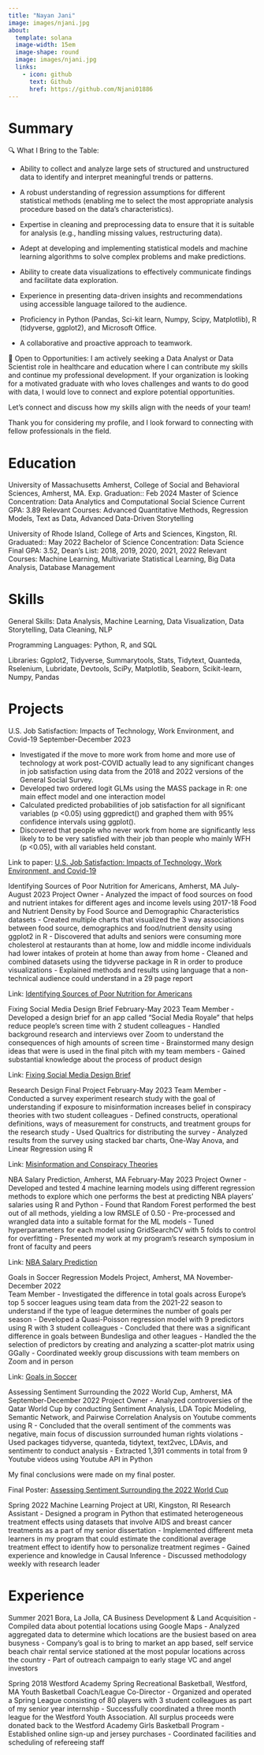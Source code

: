 ---
title: "Nayan Jani"
image: images/njani.jpg
about:
  template: solana
  image-width: 15em
  image-shape: round
  image: images/njani.jpg
  links:
    - icon: github
      text: Github
      href: https://github.com/Njani01886
---

# Summary

🔍 What I Bring to the Table:

- Ability to collect and analyze large sets of structured and unstructured data to identify and interpret meaningful trends or patterns.

- A robust understanding of regression assumptions for different statistical methods (enabling me to select the most appropriate analysis procedure based on the data's characteristics).

- Expertise in cleaning and preprocessing data to ensure that it is suitable for analysis (e.g., handling missing values, restructuring data).

- Adept at developing and implementing statistical models and machine learning algorithms to solve complex problems and make predictions.

- Ability to create data visualizations to effectively communicate findings and facilitate data exploration.

- Experience in presenting data-driven insights and recommendations using accessible language tailored to the audience.

- Proficiency in Python (Pandas, Sci-kit learn, Numpy, Scipy, Matplotlib), R (tidyverse, ggplot2), and Microsoft Office.

- A collaborative and proactive approach to teamwork.

🤝 Open to Opportunities:
I am actively seeking a Data Analyst or Data Scientist role in healthcare and education where I can contribute my skills and continue my professional development. If your organization is looking for a motivated graduate with who loves challenges and wants to do good with data, I would love to connect and explore potential opportunities.

Let's connect and discuss how my skills align with the needs of your team!

Thank you for considering my profile, and I look forward to connecting with fellow professionals in the field.

# Education

University of Massachusetts Amherst, College of  Social and Behavioral Sciences, Amherst, MA.  Exp. Graduation:: Feb 2024
Master of Science Concentration:  Data Analytics and Computational Social Science
Current GPA:  3.89
Relevant Courses: Advanced Quantitative Methods, Regression Models, Text as Data, Advanced Data-Driven Storytelling

University of Rhode Island, College of Arts and Sciences, Kingston, RI.    Graduated:: May 2022
Bachelor of Science Concentration:  Data Science
Final GPA:  3.52, Dean’s List: 2018, 2019, 2020, 2021, 2022
Relevant Courses: Machine Learning, Multivariate Statistical Learning, Big Data Analysis, Database Management


# Skills

General Skills: Data Analysis, Machine Learning, Data Visualization, Data Storytelling, Data Cleaning, NLP

Programming Languages: Python, R, and SQL

Libraries: Ggplot2, Tidyverse, Summarytools, Stats, Tidytext, Quanteda, Rselenium, Lubridate, Devtools, SciPy, Matplotlib, Seaborn, Scikit-learn, Numpy, Pandas


# Projects

U.S. Job Satisfaction: Impacts of Technology, Work Environment, and Covid-19                        September-December 2023

- Investigated if the move to more work from home and more use of technology at work post-COVID actually lead to any significant changes in job satisfaction using data from the 2018 and 2022 versions of the General Social Survey.
- Developed two ordered logit GLMs using the MASS package in R: one main effect model and one interaction model
- Calculated predicted probabilities of job satisfaction for all significant variables (p <0.05) using ggpredict() and graphed them with 95% confidence intervals using ggplot().
- Discovered that people who never work from home are significantly less likely to to be very satisfied with their job than people who mainly WFH (p <0.05), with all variables held constant.


Link to paper: [U.S. Job Satisfaction: Impacts of Technology, Work Environment, and Covid-19](https://github.com/Njani01886/Website/blob/main/projects/ADV_Quant_Final_Paper.pdf)




Identifying Sources of Poor Nutrition for Americans, Amherst, MA                                           July-August 2023
Project Owner
- Analyzed the impact of food sources on food and nutrient intakes for different ages and income levels using 2017-18 Food and Nutrient Density by Food Source and Demographic Characteristics datasets
- Created multiple charts that visualized the 3 way associations between food source, demographics and food/nutrient density using ggplot2 in R
- Discovered that adults and seniors were consuming more cholesterol at restaurants than at home, low and middle income individuals  had lower intakes of protein at home than away from home
- Cleaned and combined datasets using the tidyverse package in R in order to produce visualizations
- Explained methods and results using language that a non-technical audience could understand in a 29 page report

Link: [Identifying Sources of Poor Nutrition for Americans](https://github.com/Njani01886/Website/blob/main/projects/Identifying_Sources_of_Poor_Nutrition.pdf)


Fixing Social Media Design Brief                                                                         February-May 2023
Team Member
- Developed a design brief for an app called "Social Media Royale" that helps reduce people's screen time with 2 student colleagues
- Handled background research and interviews over Zoom to understand the consequences of high amounts of screen time
- Brainstormed many design ideas that were is used in the final pitch with my team members
- Gained substantial knowledge about the process of product design

Link: [Fixing Social Media Design Brief](https://github.com/Njani01886/Website/blob/main/projects/Slide%20for%20SMR.pdf)



Research Design Final Project                                                                           February-May 2023
Team Member
- Conducted a survey experiment research study with the goal of understanding if exposure to misinformation increases belief in conspiracy theories with two student colleagues 
- Defined constructs, operational definitions, ways of measurement for constructs, and treatment groups for the research study
- Used Qualtrics for distributing the survey
- Analyzed results from the survey using stacked bar charts, One-Way Anova, and Linear Regression using R

Link: [Misinformation and Conspiracy Theories](https://github.com/Njani01886/Website/blob/main/projects/602_Poster.pptx.pdf)

NBA Salary Prediction, Amherst, MA                                                                      February-May 2023
Project Owner
- Developed and tested 4 machine learning models using different regression methods to explore which one performs the best at predicting NBA players' salaries using R and Python
- Found that Random Forest performed the best out of all methods, yielding a low RMSLE of 0.50
- Pre-processed and wrangled data into a suitable format for the ML models 
- Tuned hyperparameters for each model using GridSearchCV with 5 folds to control for overfitting
- Presented my work at my program’s research symposium in front of faculty and peers


Link: [NBA Salary Prediction](https://github.com/Njani01886/Website/blob/main/projects/ML%20final%20poster.pdf)


Goals in Soccer Regression Models Project, Amherst, MA	                                         November-December 2022	   
Team Member
- Investigated the difference in total goals across Europe’s top 5 soccer leagues using team data from the 2021-22 season to understand if the type of league determines the number of goals per season
- Developed a Quasi-Poisson regression model with 9 predictors using R with 3 student colleagues 
- Concluded that there was a significant difference in goals between Bundesliga and other leagues
- Handled the the selection of predictors by creating and analyzing a scatter-plot matrix using GGally
- Coordinated weekly group discussions with team members on Zoom and in person


Link: [Goals in Soccer](https://github.com/Njani01886/Website/blob/main/projects/Soccer_Regression.pdf)


Assessing Sentiment Surrounding the 2022 World Cup, Amherst, MA                                    September-December 2022
Project Owner
- Analyzed controversies of the Qatar World Cup by conducting Sentiment Analysis, LDA Topic Modeling, Semantic Network, and Pairwise Correlation Analysis on Youtube comments using R
- Concluded that the overall sentiment of the comments was negative, main focus of discussion surrounded human rights violations
- Used packages tidyverse, quanteda, tidytext, text2vec, LDAvis, and sentimentr to conduct analysis
- Extracted 1,391 comments in total from 9 Youtube videos using Youtube API in Python 

My final conclusions were made on my final poster.


Final Poster: [Assessing Sentiment Surrounding the 2022 World Cup](https://github.com/Njani01886/Website/blob/main/projects/World_Cup_Text_Analysis.png)


Spring 2022
Machine Learning Project at URI, Kingston, RI
Research Assistant
- Designed a program in Python that estimated heterogeneous treatment effects using datasets that involve AIDS and breast cancer treatments as a part of my senior dissertation
- Implemented different meta learners in my program that could estimate the conditional average treatment effect to identify how to personalize treatment regimes
- Gained experience and knowledge in Causal Inference
- Discussed methodology weekly with research leader


# Experience

Summer 2021
Bora, La Jolla, CA
Business Development & Land Acquisition
- Compiled data about potential locations using Google Maps
- Analyzed aggregated data to determine which locations are the busiest based on area busyness
- Company’s goal is to bring to market an app based, self service beach chair rental service stationed at the most popular locations across the country
- Part of outreach campaign to early stage VC and angel investors

Spring 2018
Westford Academy Spring Recreational Basketball, Westford, MA
Youth Basketball Coach/League Co-Director
- Organized and operated a Spring League consisting of 80 players with 3 student colleagues as part of my senior year internship
- Successfully coordinated a three month league for the Westford Youth Association. All surplus proceeds were donated back to the 
  Westford Academy Girls Basketball Program
- Established online sign-up and jersey purchases
- Coordinated facilities and scheduling of refereeing staff

